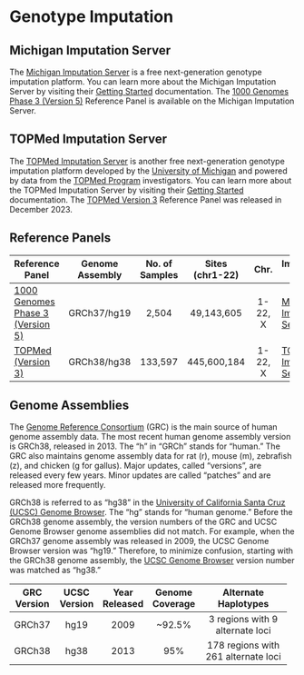 # Genotype Imputation {.unnumbered}

## Michigan Imputation Server

The [Michigan Imputation Server](https://imputationserver.sph.umich.edu/index.html#!pages/home) is a free next-generation genotype imputation platform. You can learn more about the Michigan Imputation Server by visiting their [Getting Started](https://imputationserver.readthedocs.io/en/latest/getting-started/) documentation. The [1000 Genomes Phase 3 (Version 5)](http://www.internationalgenome.org/) Reference Panel is available on the Michigan Imputation Server.

## TOPMed Imputation Server

The [TOPMed Imputation Server](https://imputation.biodatacatalyst.nhlbi.nih.gov/#!) is another free next-generation genotype imputation platform developed by the [University of Michigan](https://imputationserver.sph.umich.edu/index.html#!) and powered by data from the [TOPMed Program](https://topmed.nhlbi.nih.gov/) investigators. You can learn more about the TOPMed Imputation Server by visiting their [Getting Started](https://topmedimpute.readthedocs.io/en/latest/getting-started/) documentation. The [TOPMed Version 3](https://www.nhlbiwgs.org/) Reference Panel was released in December 2023.

## Reference Panels

+-------------------------------------------------------------------------+-----------------+----------------+-------------+---------+-----------------------------------------------------------------------------------+
| Reference Panel                                                         | Genome Assembly | No. of Samples | Sites\      | Chr.    | Imputation Server                                                                 |
|                                                                         |                 |                | (chr1-22)   |         |                                                                                   |
+=========================================================================+=================+:==============:+:===========:+:=======:+===================================================================================+
| [1000 Genomes Phase 3 (Version 5)](http://www.internationalgenome.org/) | GRCh37/hg19     | 2,504          | 49,143,605  | 1-22, X | [Michigan Imputation Server](https://imputationserver.sph.umich.edu/index.html#!) |
+-------------------------------------------------------------------------+-----------------+----------------+-------------+---------+-----------------------------------------------------------------------------------+
| [TOPMed (Version 3)](https://www.nhlbiwgs.org/)                         | GRCh38/hg38     | 133,597        | 445,600,184 | 1-22, X | [TOPMed Imputation Server](https://imputation.biodatacatalyst.nhlbi.nih.gov/#!)   |
+-------------------------------------------------------------------------+-----------------+----------------+-------------+---------+-----------------------------------------------------------------------------------+

## Genome Assemblies

The [Genome Reference Consortium](https://www.ncbi.nlm.nih.gov/grc) (GRC) is the main source of human genome assembly data. The most recent human genome assembly version is GRCh38, released in 2013. The "h" in "GRCh" stands for "human." The GRC also maintains genome assembly data for rat (r), mouse (m), zebrafish (z), and chicken (g for gallus). Major updates, called "versions", are released every few years. Minor updates are called "patches" and are released more frequently.

GRCh38 is referred to as "hg38" in the [University of California Santa Cruz (UCSC) Genome Browser](https://genome.ucsc.edu/). The "hg" stands for "human genome." Before the GRCh38 genome assembly, the version numbers of the GRC and UCSC Genome Browser genome assemblies did not match. For example, when the GRCh37 genome assembly was released in 2009, the UCSC Genome Browser version was "hg19." Therefore, to minimize confusion, starting with the GRCh38 genome assembly, the [UCSC Genome Browser](https://genome.ucsc.edu/) version number was matched as "hg38."

+-------------+--------------+---------------+----------+-------------------------------------+
| GRC Version | UCSC Version | Year Released | Genome\  | Alternate Haplotypes                |
|             |              |               | Coverage |                                     |
+:===========:+:============:+:=============:+:========:+:===================================:+
| GRCh37      | hg19         | 2009          | \~92.5%  | 3 regions with 9 alternate loci     |
+-------------+--------------+---------------+----------+-------------------------------------+
| GRCh38      | hg38         | 2013          | 95%      | 178 regions with 261 alternate loci |
+-------------+--------------+---------------+----------+-------------------------------------+

## 
